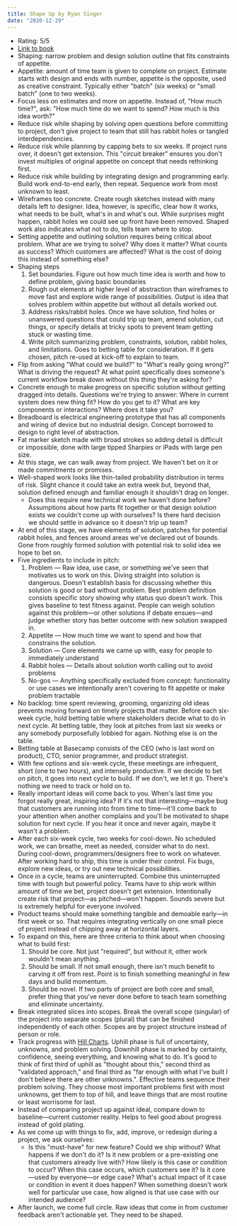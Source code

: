 ```yaml
---
title: Shape Up by Ryan Singer
date: "2020-12-29"
---
```


- Rating: 5/5
- [Link to book](https://basecamp.com/shapeup)
- Shaping: narrow problem and design solution outline that fits constraints of appetite.
- Appetite: amount of time team is given to complete on project. Estimate starts with design and ends with number, appetite is the opposite, used as creative constraint. Typically either "batch" (six weeks) or "small batch" (one to two weeks).
- Focus less on estimates and more on appetite. Instead of, "How much time?", ask: "How much time do we want to spend? How much is this idea worth?"
- Reduce risk while shaping by solving open questions before committing to project, don't give project to team that still has rabbit holes or tangled interdependencies.
- Reduce risk while planning by capping bets to six weeks. If project runs over, it doesn't get extension. This "circuit breaker" ensures you don't invest multiples of original appetite on concept that needs rethinking first.
- Reduce risk while building by integrating design and programming early. Build work end-to-end early, then repeat. Sequence work from most unknown to least.
- Wireframes too concrete. Create rough sketches instead with many details left to designer. Idea, however, is specific, clear how it works, what needs to be built, what's in and what's out. While surprises might happen, rabbit holes we could see up front have been removed. Shaped work also indicates what not to do, tells team where to stop.
- Setting appetite and outlining solution requires being critical about problem. What are we trying to solve? Why does it matter? What counts as success? Which customers are affected? What is the cost of doing this instead of something else?
- Shaping steps
  1. Set boundaries. Figure out how much time idea is worth and how to define problem, giving basic boundaries
  1. Rough out elements at higher level of abstraction than wireframes to move fast and explore wide range of possibilities. Output is idea that solves problem within appetite but without all details worked out.
  1. Address risks/rabbit holes. Once we have solution, find holes or unanswered questions that could trip up team, amend solution, cut things, or specify details at tricky spots to prevent team getting stuck or wasting time.
  1. Write pitch summarizing problem, constraints, solution, rabbit holes, and limitations. Goes to betting table for consideration. If it gets chosen, pitch re-used at kick-off to explain to team.
- Flip from asking "What could we build?" to "What's really going wrong?" What is driving the request? At what point specifically does someone's current workflow break down without this thing they're asking for?
- Concrete enough to make progress on specific solution without getting dragged into details. Questions we're trying to answer: Where in current system does new thing fit? How do you get to it? What are key components or interactions? Where does it take you?
- Breadboard is electrical engineering prototype that has all components and wiring of device but no industrial design. Concept borrowed to design to right level of abstraction.
- Fat marker sketch made with broad strokes so adding detail is difficult or impossible, done with large tipped Sharpies or iPads with large pen size.
- At this stage, we can walk away from project. We haven't bet on it or made commitments or promises.
- Well-shaped work looks like thin-tailed probability distribution in terms of risk. Slight chance it could take an extra week but, beyond that, solution defined enough and familiar enough it shouldn't drag on longer.
  - Does this require new technical work we haven't done before? Assumptions about how parts fit together or that design solution exists we couldn't come up with ourselves? Is there hard decision we should settle in advance so it doesn't trip up team?
- At end of this stage, we have elements of solution, patches for potential rabbit holes, and fences around areas we've declared out of bounds. Gone from roughly formed solution with potential risk to solid idea we hope to bet on.
- Five ingredients to include in pitch:
  1. Problem — Raw idea, use case, or something we've seen that motivates us to work on this. Diving straight into solution is dangerous. Doesn't establish basis for discussing whether this solution is good or bad without problem. Best problem definition consists specific story showing why status quo doesn't work. This gives baseline to test fitness against. People can weigh solution against this problem—or other solutions if debate ensues—and judge whether story has better outcome with new solution swapped in.
  1. Appetite — How much time we want to spend and how that constrains the solution.
  1. Solution — Core elements we came up with, easy for people to immediately understand
  1. Rabbit holes — Details about solution worth calling out to avoid problems
  1. No-gos — Anything specifically excluded from concept: functionality or use cases we intentionally aren't covering to fit appetite or make problem tractable
- No backlog: time spent reviewing, grooming, organizing old ideas prevents moving forward on timely projects that matter. Before each six-week cycle, hold betting table where stakeholders decide what to do in next cycle. At betting table, they look at pitches from last six weeks or any somebody purposefully lobbied for again. Nothing else is on the table.
- Betting table at Basecamp consists of the CEO (who is last word on product), CTO, senior programmer, and product strategist.
- With few options and six-week cycle, these meetings are infrequent, short (one to two hours), and intensely productive. If we decide to bet on pitch, it goes into next cycle to build. If we don't, we let it go. There's nothing we need to track or hold on to.
- Really important ideas will come back to you. When's last time you forgot really great, inspiring idea? If it's not that interesting—maybe bug that customers are running into from time to time—it'll come back to your attention when another complains and you'll be motivated to shape solution for next cycle. If you hear it once and never again, maybe it wasn't a problem.
- After each six-week cycle, two weeks for cool-down. No scheduled work, we can breathe, meet as needed, consider what to do next. During cool-down, programmers/designers free to work on whatever. After working hard to ship, this time is under their control. Fix bugs, explore new ideas, or try out new technical possibilities.
- Once in a cycle, teams are uninterrupted. Combine this uninterrupted time with tough but powerful policy. Teams have to ship work within amount of time we bet, project doesn't get extension. Intentionally create risk that project—as pitched—won't happen. Sounds severe but is extremely helpful for everyone involved.
- Product teams should make something tangible and demoable early—in first week or so. That requires integrating vertically on one small piece of project instead of chipping away at horizontal layers.
- To expand on this, here are three criteria to think about when choosing what to build first:
  1. Should be core. Not just "required", but without it, other work wouldn't mean anything.
  1. Should be small. If not small enough, there isn't much benefit to carving it off from rest. Point is to finish something meaningful in few days and build momentum.
  1. Should be novel. If two parts of project are both core and small, prefer thing that you've never done before to teach team something and eliminate uncertainty.
- Break integrated slices into scopes. Break the overall scope (singular) of the project into separate scopes (plural) that can be finished independently of each other. Scopes are by project structure instead of person or role.
- Track progress with [Hill Charts](https://basecamp.com/features/hill-charts). Uphill phase is full of uncertainty, unknowns, and problem solving. Downhill phase is marked by certainty, confidence, seeing everything, and knowing what to do. It's good to think of first third of uphill as "thought about this," second third as "validated approach," and final third as "far enough with what I've built I don't believe there are other unknowns.". Effective teams sequence their problem solving. They choose most important problems first with most unknowns, get them to top of hill, and leave things that are most routine or least worrisome for last.
- Instead of comparing project up against ideal, compare down to baseline—current customer reality. Helps to feel good about progress instead of gold plating.
- As we come up with things to fix, add, improve, or redesign during a project, we ask ourselves:
  - Is this "must-have" for new feature? Could we ship without? What happens if we don't do it? Is it new problem or a pre-existing one that customers already live with? How likely is this case or condition to occur? When this case occurs, which customers see it? Is it core—used by everyone—or edge case? What's actual impact of it case or condition in event it does happen? When something doesn't work well for particular use case, how aligned is that use case with our intended audience?
- After launch, we come full circle. Raw ideas that come in from customer feedback aren't actionable yet. They need to be shaped.
